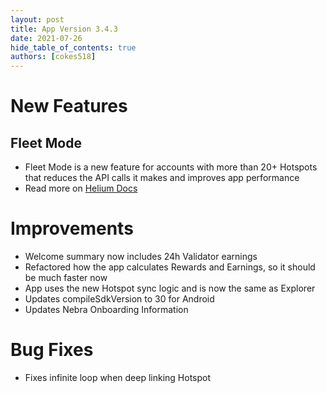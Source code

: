 ```yaml
---
layout: post
title: App Version 3.4.3
date: 2021-07-26
hide_table_of_contents: true
authors: [cokes518]
---
```


# New Features

## Fleet Mode

- Fleet Mode is a new feature for accounts with more than 20+ Hotspots that reduces the API calls it
  makes and improves app performance
- Read more on [Helium Docs](https://docs.helium.com/wallets/app-wallet/fleet-mode/)

<!--truncate-->

# Improvements

- Welcome summary now includes 24h Validator earnings
- Refactored how the app calculates Rewards and Earnings, so it should be much faster now
- App uses the new Hotspot sync logic and is now the same as Explorer
- Updates compileSdkVersion to 30 for Android
- Updates Nebra Onboarding Information

# Bug Fixes

- Fixes infinite loop when deep linking Hotspot
